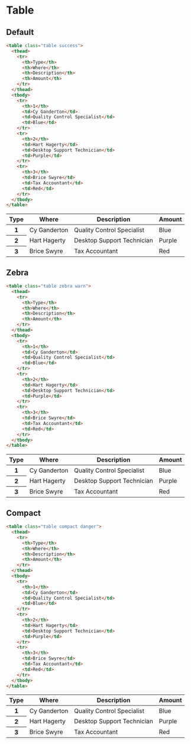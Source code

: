 # Table

## Default

```html
<table class="table success">
  <thead>
    <tr>
      <th>Type</th>
      <th>Where</th>
      <th>Description</th>
      <th>Amount</th>
    </tr>
  </thead>
  <tbody>
    <tr>
      <th>1</th>
      <td>Cy Ganderton</td>
      <td>Quality Control Specialist</td>
      <td>Blue</td>
    </tr>
    <tr>
      <th>2</th>
      <td>Hart Hagerty</td>
      <td>Desktop Support Technician</td>
      <td>Purple</td>
    </tr>
    <tr>
      <th>3</th>
      <td>Brice Swyre</td>
      <td>Tax Accountant</td>
      <td>Red</td>
    </tr>
  </tbody>
</table>
```

<div className={'overflow-scroll'}>
  <table className="table success">
    <thead>
      <tr>
        <th>Type</th>
        <th>Where</th>
        <th>Description</th>
        <th>Amount</th>
      </tr>
    </thead>
    <tbody>
      <tr>
        <th>1</th>
        <td>Cy Ganderton</td>
        <td>Quality Control Specialist</td>
        <td>Blue</td>
      </tr>
      <tr>
        <th>2</th>
        <td>Hart Hagerty</td>
        <td>Desktop Support Technician</td>
        <td>Purple</td>
      </tr>
      <tr>
        <th>3</th>
        <td>Brice Swyre</td>
        <td>Tax Accountant</td>
        <td>Red</td>
      </tr>
    </tbody>
  </table>
</div>

## Zebra

```html
<table class="table zebra warn">
  <thead>
    <tr>
      <th>Type</th>
      <th>Where</th>
      <th>Description</th>
      <th>Amount</th>
    </tr>
  </thead>
  <tbody>
    <tr>
      <th>1</th>
      <td>Cy Ganderton</td>
      <td>Quality Control Specialist</td>
      <td>Blue</td>
    </tr>
    <tr>
      <th>2</th>
      <td>Hart Hagerty</td>
      <td>Desktop Support Technician</td>
      <td>Purple</td>
    </tr>
    <tr>
      <th>3</th>
      <td>Brice Swyre</td>
      <td>Tax Accountant</td>
      <td>Red</td>
    </tr>
  </tbody>
</table>
```

<div className={'overflow-scroll'}>
  <table className="table zebra warn">
    <thead>
      <tr>
        <th>Type</th>
        <th>Where</th>
        <th>Description</th>
        <th>Amount</th>
      </tr>
    </thead>
    <tbody>
      <tr>
        <th>1</th>
        <td>Cy Ganderton</td>
        <td>Quality Control Specialist</td>
        <td>Blue</td>
      </tr>
      <tr>
        <th>2</th>
        <td>Hart Hagerty</td>
        <td>Desktop Support Technician</td>
        <td>Purple</td>
      </tr>
      <tr>
        <th>3</th>
        <td>Brice Swyre</td>
        <td>Tax Accountant</td>
        <td>Red</td>
      </tr>
    </tbody>
  </table>
</div>

## Compact

```html
<table class="table compact danger">
  <thead>
    <tr>
      <th>Type</th>
      <th>Where</th>
      <th>Description</th>
      <th>Amount</th>
    </tr>
  </thead>
  <tbody>
    <tr>
      <th>1</th>
      <td>Cy Ganderton</td>
      <td>Quality Control Specialist</td>
      <td>Blue</td>
    </tr>
    <tr>
      <th>2</th>
      <td>Hart Hagerty</td>
      <td>Desktop Support Technician</td>
      <td>Purple</td>
    </tr>
    <tr>
      <th>3</th>
      <td>Brice Swyre</td>
      <td>Tax Accountant</td>
      <td>Red</td>
    </tr>
  </tbody>
</table>
```

<div className={'overflow-scroll'}>
  <table className="table compact danger">
    <thead>
      <tr>
        <th>Type</th>
        <th>Where</th>
        <th>Description</th>
        <th>Amount</th>
      </tr>
    </thead>
    <tbody>
      <tr>
        <th>1</th>
        <td>Cy Ganderton</td>
        <td>Quality Control Specialist</td>
        <td>Blue</td>
      </tr>
      <tr>
        <th>2</th>
        <td>Hart Hagerty</td>
        <td>Desktop Support Technician</td>
        <td>Purple</td>
      </tr>
      <tr>
        <th>3</th>
        <td>Brice Swyre</td>
        <td>Tax Accountant</td>
        <td>Red</td>
      </tr>
    </tbody>
  </table>
</div>
